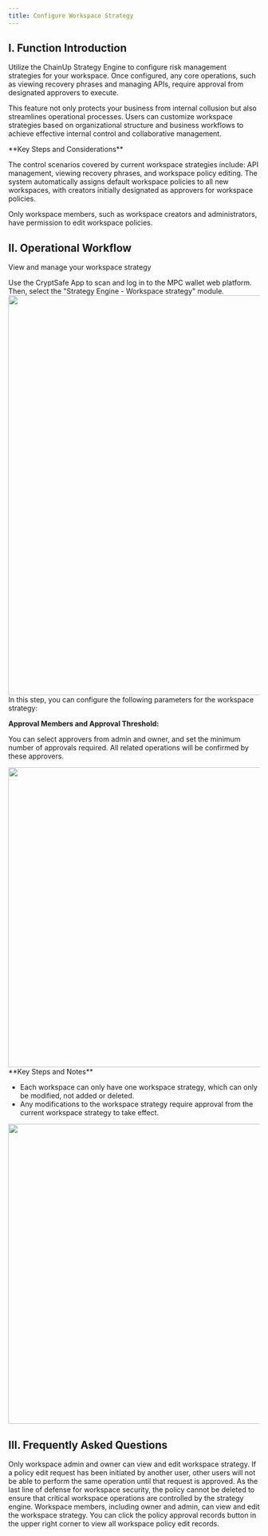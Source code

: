 ```yaml
---
title: Configure Workspace Strategy
---
```



##  I. Function Introduction

Utilize the ChainUp Strategy Engine to configure risk management strategies for your workspace. Once configured, any core operations, such as viewing recovery phrases and managing APIs, require approval from designated approvers to execute.

This feature not only protects your business from internal collusion but also streamlines operational processes. Users can customize workspace strategies based on organizational structure and business workflows to achieve effective internal control and collaborative management.

<Warning>
**Key Steps and Considerations**

The control scenarios covered by current workspace strategies include: API management, viewing recovery phrases, and workspace policy editing. The system automatically assigns default workspace policies to all new workspaces, with creators initially designated as approvers for workspace policies.

Only workspace members, such as workspace creators and administrators, have permission to edit workspace policies.
</Warning>


## II. Operational Workflow
View and manage your workspace strategy


<Steps>
<Step title="Login and access the strategy engine.">
Use the CryptSafe App to scan and log in to the MPC wallet web platform. Then, select the "Strategy Engine - Workspace strategy" module.

<div className="w-full flex items-center justify-center">
<img src="/images/user-guide/workspacelisten.png" width="800"/>
</div>

</Step>

<Step title="Modify Strategy">
In this step, you can configure the following parameters for the workspace strategy:


**Approval Members and Approval Threshold:**

You can select approvers from admin and owner, and set the minimum number of approvals required. All related operations will be confirmed by these approvers.

<div className="w-full flex items-center justify-center">
   <img src="/images/user-guide/workspaceapproveren.png" width="600"/>
</div>


<Warning>
**Key Steps and Notes**

- Each workspace can only have one workspace strategy, which can only be modified, not added or deleted.
- Any modifications to the workspace strategy require approval from the current workspace strategy to take effect.

<div className="w-full flex items-center justify-center">
   <img src="/images/user-guide/workspacechecken.png" width="600"/>
</div>


</Warning>

</Step>

</Steps>



##  III. Frequently Asked Questions

<Accordion title="Why can't I edit the workspace strategy?">
Only workspace admin and owner can view and edit workspace strategy. If a policy edit request has been initiated by another user, other users will not be able to perform the same operation until that request is approved.
</Accordion>

<Accordion title="Why can't I delete the workspace strategy?">
As the last line of defense for workspace security, the policy cannot be deleted to ensure that critical workspace operations are controlled by the strategy engine.
</Accordion>

<Accordion title="How can I get management permissions for the workspace strategy?">
Workspace members, including owner and admin, can view and edit the workspace strategy.
</Accordion>

<Accordion title="How can I view the historical approval records of the workspace strategy?">
You can click the policy approval records button in the upper right corner to view all workspace policy edit records.
</Accordion>